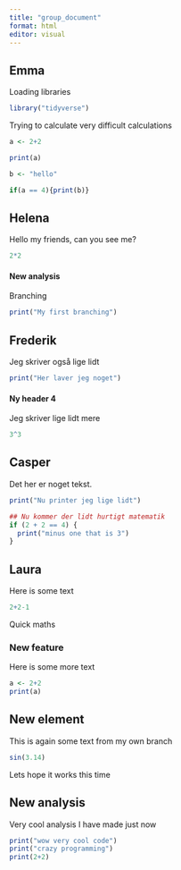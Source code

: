 ```yaml
---
title: "group_document"
format: html
editor: visual
---
```


## Emma

Loading libraries

```r
library("tidyverse")
```

Trying to calculate very difficult calculations

```r
a <- 2+2

print(a)
```

```r
b <- "hello"

if(a == 4){print(b)}
```

## Helena

Hello my friends, can you see me?

```r
2*2
```

#### New analysis

Branching

```r
print("My first branching")
```

## Frederik

Jeg skriver også lige lidt

```r
print("Her laver jeg noget")
```

#### Ny header 4

Jeg skriver lige lidt mere

```r
3^3
```

## Casper

Det her er noget tekst.

```r
print("Nu printer jeg lige lidt")
```

```r
## Nu kommer der lidt hurtigt matematik
if (2 + 2 == 4) {
  print("minus one that is 3")
}
```

## Laura

Here is some text

```r
2+2-1
```

Quick maths

### New feature

Here is some more text

```r
a <- 2+2
print(a)
```

## New element

This is again some text from my own branch

```r
sin(3.14)
```

Lets hope it works this time

## New analysis

Very cool analysis I have made just now

```r
print("wow very cool code")
print("crazy programming")
print(2+2)
```

